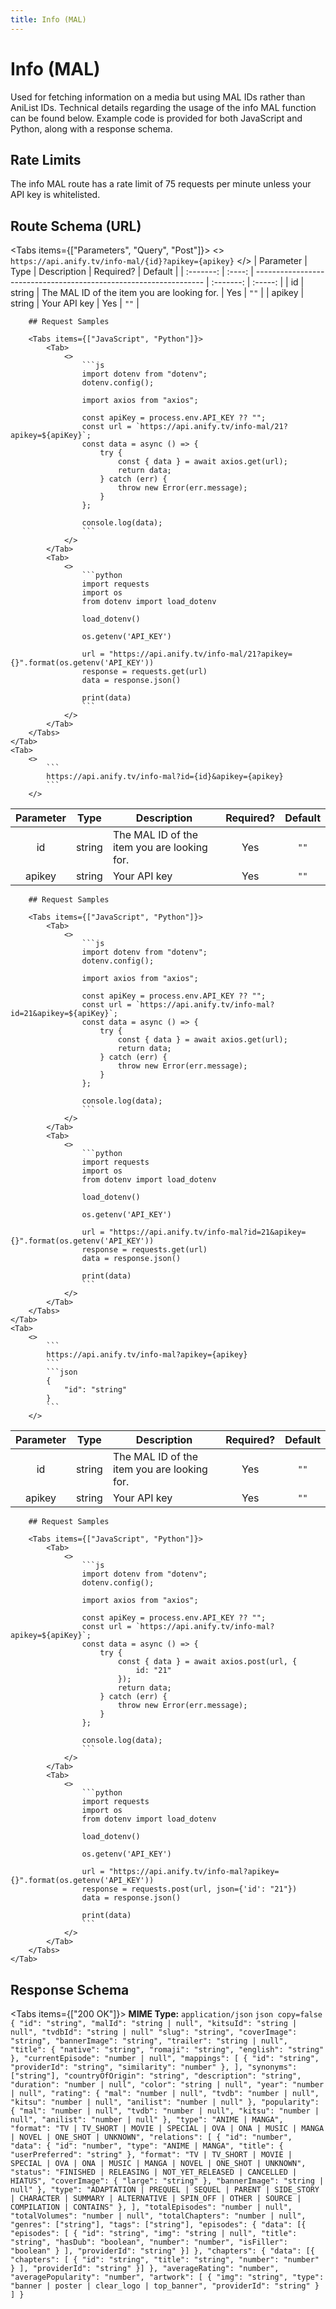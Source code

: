 ```yaml
---
title: Info (MAL)
---
```



# Info (MAL)
Used for fetching information on a media but using MAL IDs rather than AniList IDs. Technical details regarding the usage of the info MAL function can be found below. Example code is provided for both JavaScript and Python, along with a response schema.

## Rate Limits
The info MAL route has a rate limit of 75 requests per minute unless your API key is whitelisted.

## Route Schema (URL)
<Tabs items={["Parameters", "Query", "Post"]}>
    <Tab>
        <>
            ```
            https://api.anify.tv/info-mal/{id}?apikey={apikey}
            ```
        </>
| Parameter |  Type  | Description                                                       | Required? | Default |
| :-------: | :----: | ----------------------------------------------------------------- | :-------: | :-----: |
|   id   | string | The MAL ID of the item you are looking for. |    Yes    |  `""`   |
|   apikey  | string | Your API key |    Yes    |  `""`   |

        ## Request Samples

        <Tabs items={["JavaScript", "Python"]}>
            <Tab>
                <>
                    ```js
                    import dotenv from "dotenv";
                    dotenv.config();

                    import axios from "axios";

                    const apiKey = process.env.API_KEY ?? "";
                    const url = `https://api.anify.tv/info-mal/21?apikey=${apiKey}`;
                    const data = async () => {
                        try {
                            const { data } = await axios.get(url);
                            return data;
                        } catch (err) {
                            throw new Error(err.message);
                        }
                    };

                    console.log(data);
                    ```
                </>
            </Tab>
            <Tab>
                <>
                    ```python
                    import requests
                    import os
                    from dotenv import load_dotenv

                    load_dotenv()

                    os.getenv('API_KEY')

                    url = "https://api.anify.tv/info-mal/21?apikey={}".format(os.getenv('API_KEY'))
                    response = requests.get(url)
                    data = response.json()

                    print(data)
                    ```
                </>
            </Tab>
        </Tabs>
    </Tab>
    <Tab>
        <>
            ```
            https://api.anify.tv/info-mal?id={id}&apikey={apikey}
            ```
        </>
| Parameter |  Type  | Description                                                       | Required? | Default |
| :-------: | :----: | ----------------------------------------------------------------- | :-------: | :-----: |
|   id   | string | The MAL ID of the item you are looking for. |    Yes    |  `""`   |
|   apikey  | string | Your API key |    Yes    |  `""`   |

        ## Request Samples

        <Tabs items={["JavaScript", "Python"]}>
            <Tab>
                <>
                    ```js
                    import dotenv from "dotenv";
                    dotenv.config();

                    import axios from "axios";

                    const apiKey = process.env.API_KEY ?? "";
                    const url = `https://api.anify.tv/info-mal?id=21&apikey=${apiKey}`;
                    const data = async () => {
                        try {
                            const { data } = await axios.get(url);
                            return data;
                        } catch (err) {
                            throw new Error(err.message);
                        }
                    };

                    console.log(data);
                    ```
                </>
            </Tab>
            <Tab>
                <>
                    ```python
                    import requests
                    import os
                    from dotenv import load_dotenv

                    load_dotenv()

                    os.getenv('API_KEY')

                    url = "https://api.anify.tv/info-mal?id=21&apikey={}".format(os.getenv('API_KEY'))
                    response = requests.get(url)
                    data = response.json()

                    print(data)
                    ```
                </>
            </Tab>
        </Tabs>
    </Tab>
    <Tab>
        <>
            ```
            https://api.anify.tv/info-mal?apikey={apikey}
            ```
            ```json
            {
                "id": "string"
            }
            ```
        </>
| Parameter |  Type  | Description                                                       | Required? | Default |
| :-------: | :----: | ----------------------------------------------------------------- | :-------: | :-----: |
|   id   | string | The MAL ID of the item you are looking for. |    Yes    |  `""`   |
|   apikey  | string | Your API key |    Yes    |  `""`   |

        ## Request Samples

        <Tabs items={["JavaScript", "Python"]}>
            <Tab>
                <>
                    ```js
                    import dotenv from "dotenv";
                    dotenv.config();

                    import axios from "axios";

                    const apiKey = process.env.API_KEY ?? "";
                    const url = `https://api.anify.tv/info-mal?apikey=${apiKey}`;
                    const data = async () => {
                        try {
                            const { data } = await axios.post(url, {
                                id: "21"
                            });
                            return data;
                        } catch (err) {
                            throw new Error(err.message);
                        }
                    };

                    console.log(data);
                    ```
                </>
            </Tab>
            <Tab>
                <>
                    ```python
                    import requests
                    import os
                    from dotenv import load_dotenv

                    load_dotenv()

                    os.getenv('API_KEY')

                    url = "https://api.anify.tv/info-mal?apikey={}".format(os.getenv('API_KEY'))
                    response = requests.post(url, json={'id': "21"})
                    data = response.json()

                    print(data)
                    ```
                </>
            </Tab>
        </Tabs>
    </Tab>
</Tabs>


## Response Schema

<Tabs items={["200 OK"]}>
    <Tab>
    **MIME Type:** `application/json`
    ```json copy=false
    {
        "id": "string",
        "malId": "string | null",
        "kitsuId": "string | null",
        "tvdbId": "string | null"
        "slug": "string",
        "coverImage": "string",
        "bannerImage": "string",
        "trailer": "string | null",
        "title": {
            "native": "string",
            "romaji": "string",
            "english": "string"
        },
        "currentEpisode": "number | null",
        "mappings": [
            {
                "id": "string",
                "providerId": "string",
                "similarity": "number"
            },
        ],
        "synonyms": ["string"],
        "countryOfOrigin": "string",
        "description": "string",
        "duration": "number | null",
        "color": "string | null",
        "year": "number | null",
        "rating": {
            "mal": "number | null",
            "tvdb": "number | null",
            "kitsu": "number | null",
            "anilist": "number | null"
        },
        "popularity": {
            "mal": "number | null",
            "tvdb": "number | null",
            "kitsu": "number | null",
            "anilist": "number | null"
        },
        "type": "ANIME | MANGA",
        "format": "TV | TV_SHORT | MOVIE | SPECIAL | OVA | ONA | MUSIC | MANGA | NOVEL | ONE_SHOT | UNKNOWN",
        "relations": [
            {
                "id": "number",
                "data": {
                    "id": "number",
                    "type": "ANIME | MANGA",
                    "title": {
                        "userPreferred": "string"
                    },
                    "format": "TV | TV_SHORT | MOVIE | SPECIAL | OVA | ONA | MUSIC | MANGA | NOVEL | ONE_SHOT | UNKNOWN",
                    "status": "FINISHED | RELEASING | NOT_YET_RELEASED | CANCELLED | HIATUS",
                    "coverImage": {
                        "large": "string"
                    },
                    "bannerImage": "string | null"
                },
                "type": "ADAPTATION | PREQUEL | SEQUEL | PARENT | SIDE_STORY | CHARACTER | SUMMARY | ALTERNATIVE | SPIN_OFF | OTHER | SOURCE | COMPILATION | CONTAINS"
            },
        ],
        "totalEpisodes": "number | null",
        "totalVolumes": "number | null",
        "totalChapters": "number | null",
        "genres": ["string"],
        "tags": ["string"],
        "episodes": {
            "data": [{
                "episodes": [
                    {
                        "id": "string",
                        "img": "string | null",
                        "title": "string",
                        "hasDub": "boolean",
                        "number": "number",
                        "isFiller": "boolean"
                    }
                ],
                "providerId": "string"
            }]
        },
        "chapters": {
            "data": [{
                "chapters": [
                    {
                        "id": "string",
                        "title": "string",
                        "number": "number"
                    }
                ],
                "providerId": "string"
            }]
        },
        "averageRating": "number",
        "averagePopularity": "number",
        "artwork": [
            {
                "img": "string",
                "type": "banner | poster | clear_logo | top_banner",
                "providerId": "string"
            }
        ]
    }
    ```
    </Tab>
</Tabs>